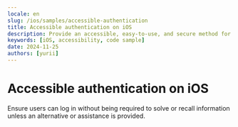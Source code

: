 ```yaml
---
locale: en
slug: /ios/samples/accessible-authentication
title: Accessible authentication on iOS
description: Provide an accessible, easy-to-use, and secure method for users to authenticate when logging in.
keywords: [iOS, accessibility, code sample]
date: 2024-11-25
authors: [yurii]
---
```


# Accessible authentication on iOS

Ensure users can log in without being required to solve or recall information unless an alternative or assistance is provided.

<CodeSample id="accessible-authentication" platform="ios" locale="en"/>
